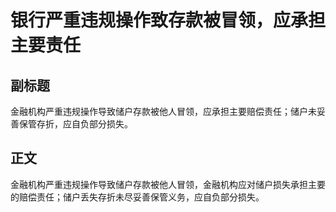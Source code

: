 # 银行严重违规操作致存款被冒领，应承担主要责任
## 副标题
金融机构严重违规操作导致储户存款被他人冒领，应承担主要赔偿责任；储户未妥善保管存折，应自负部分损失。
## 正文
金融机构严重违规操作导致储户存款被他人冒领，金融机构应对储户损失承担主要的赔偿责任；储户丢失存折未尽妥善保管义务，应自负部分损失。